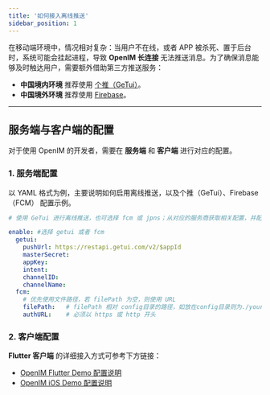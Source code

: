```yaml
---
title: '如何接入离线推送'
sidebar_position: 1
---
```




在移动端环境中，情况相对复杂：当用户不在线，或者 APP 被杀死、置于后台时，系统可能会挂起进程，导致 **OpenIM 长连接** 无法推送消息。为了确保消息能够及时触达用户，需要额外借助第三方推送服务：

- **中国境内环境** 推荐使用 [个推（GeTui）](https://www.getui.com/)。
- **中国境外环境** 推荐使用 [Firebase](https://firebase.google.com/)。


---

## 服务端与客户端的配置

对于使用 OpenIM 的开发者，需要在 **服务端** 和 **客户端** 进行对应的配置。

### 1. 服务端配置

以 YAML 格式为例，主要说明如何启用离线推送，以及个推（GeTui）、Firebase（FCM） 配置示例。

```yaml
# 使用 GeTui 进行离线推送，也可选择 fcm 或 jpns；从对应的服务商获取相关配置，并配置。

enable: #选择 getui 或者 fcm
  getui:
    pushUrl: https://restapi.getui.com/v2/$appId
    masterSecret:
    appKey:
    intent:
    channelID:
    channelName:
  fcm:
    # 优先使用文件路径，若 filePath 为空，则使用 URL
    filePath:   # filePath 相对 config目录的路径，如放在config目录则为./your-fcm-file.json
    authURL:    # 必须以 https 或 http 开头
```

### 2. 客户端配置

**Flutter 客户端** 的详细接入方式可参考下方链接：
- [OpenIM Flutter Demo 配置说明](https://github.com/openimsdk/openim-flutter-demo/blob/main/CONFIGKEY.zh-CN.md)
- [OpenIM iOS Demo 配置说明](https://github.com/openimsdk/openim-ios-demo/blob/main/CONFIGKEY.zh-CN.md)

